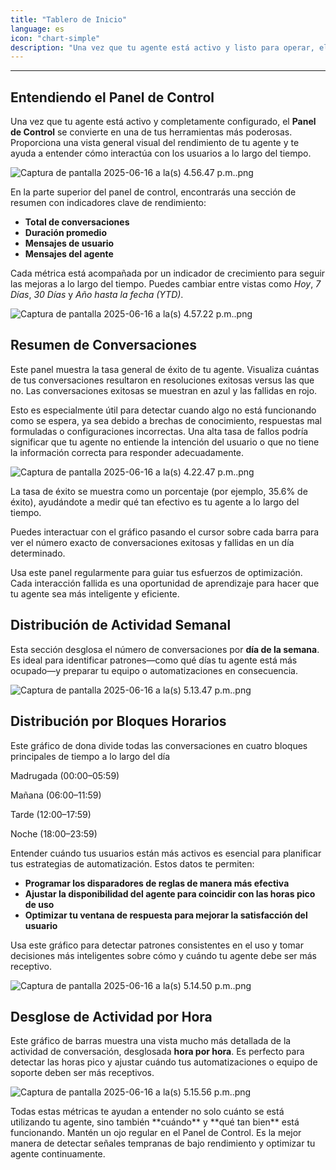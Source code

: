 ```yaml
---
title: "Tablero de Inicio"
language: es
icon: "chart-simple"
description: "Una vez que tu agente está activo y listo para operar, el Panel de Control se convierte en tu espacio principal para monitorear el rendimiento y la actividad en tiempo real. Esta sección te ayuda a obtener una imagen clara de cómo tu agente interactúa con los usuarios, qué tan efectivas son sus respuestas y cuándo se utiliza más"
---
```


---

## Entendiendo el Panel de Control

Una vez que tu agente está activo y completamente configurado, el **Panel de Control** se convierte en una de tus herramientas más poderosas. Proporciona una vista general visual del rendimiento de tu agente y te ayuda a entender cómo interactúa con los usuarios a lo largo del tiempo.

![Captura de pantalla 2025-06-16 a la(s) 4.56.47 p.m..png](/images/Capturadepantalla2025-06-16ala\(s\)4.56.47p.m..png)

En la parte superior del panel de control, encontrarás una sección de resumen con indicadores clave de rendimiento:

- **Total de conversaciones**
- **Duración promedio**
- **Mensajes de usuario**
- **Mensajes del agente**

Cada métrica está acompañada por un indicador de crecimiento para seguir las mejoras a lo largo del tiempo. Puedes cambiar entre vistas como _Hoy_, _7 Días_, _30 Días_ y _Año hasta la fecha (YTD)_.

![Captura de pantalla 2025-06-16 a la(s) 4.57.22 p.m..png](/images/Capturadepantalla2025-06-16ala\(s\)4.57.22p.m..png)

## Resumen de Conversaciones

Este panel muestra la tasa general de éxito de tu agente. Visualiza cuántas de tus conversaciones resultaron en resoluciones exitosas versus las que no. Las conversaciones exitosas se muestran en azul y las fallidas en rojo.

Esto es especialmente útil para detectar cuando algo no está funcionando como se espera, ya sea debido a brechas de conocimiento, respuestas mal formuladas o configuraciones incorrectas. Una alta tasa de fallos podría significar que tu agente no entiende la intención del usuario o que no tiene la información correcta para responder adecuadamente.

![Captura de pantalla 2025-06-16 a la(s) 4.22.47 p.m..png](/images/Capturadepantalla2025-06-16ala\(s\)4.22.47p.m..png)

La tasa de éxito se muestra como un porcentaje (por ejemplo, 35.6% de éxito), ayudándote a medir qué tan efectivo es tu agente a lo largo del tiempo.

Puedes interactuar con el gráfico pasando el cursor sobre cada barra para ver el número exacto de conversaciones exitosas y fallidas en un día determinado.

<Note>
  Usa este panel regularmente para guiar tus esfuerzos de optimización. Cada interacción fallida es una oportunidad de aprendizaje para hacer que tu agente sea más inteligente y eficiente.
</Note>

## Distribución de Actividad Semanal

Esta sección desglosa el número de conversaciones por **día de la semana**. Es ideal para identificar patrones—como qué días tu agente está más ocupado—y preparar tu equipo o automatizaciones en consecuencia.

![Captura de pantalla 2025-06-16 a la(s) 5.13.47 p.m..png](/images/Capturadepantalla2025-06-16ala\(s\)5.13.47p.m..png)

## Distribución por Bloques Horarios

Este gráfico de dona divide todas las conversaciones en cuatro bloques principales de tiempo a lo largo del día

<Note>
  Madrugada (00:00–05:59)

  Mañana (06:00–11:59)

  Tarde (12:00–17:59)

  Noche (18:00–23:59)
</Note>

Entender cuándo tus usuarios están más activos es esencial para planificar tus estrategias de automatización. Estos datos te permiten:

- **Programar los disparadores de reglas de manera más efectiva**
- **Ajustar la disponibilidad del agente para coincidir con las horas pico de uso**
- **Optimizar tu ventana de respuesta para mejorar la satisfacción del usuario**

Usa este gráfico para detectar patrones consistentes en el uso y tomar decisiones más inteligentes sobre cómo y cuándo tu agente debe ser más receptivo.

![Captura de pantalla 2025-06-16 a la(s) 5.14.50 p.m..png](/images/Capturadepantalla2025-06-16ala\(s\)5.14.50p.m..png)

## Desglose de Actividad por Hora

Este gráfico de barras muestra una vista mucho más detallada de la actividad de conversación, desglosada **hora por hora**. Es perfecto para detectar las horas pico y ajustar cuándo tus automatizaciones o equipo de soporte deben ser más receptivos.

![Captura de pantalla 2025-06-16 a la(s) 5.15.56 p.m..png](/images/Capturadepantalla2025-06-16ala\(s\)5.15.56p.m..png)

<Note>
  Todas estas métricas te ayudan a entender no solo cuánto se está utilizando tu agente, sino también **cuándo** y **qué tan bien** está funcionando.
</Note>

<Tip>
  Mantén un ojo regular en el Panel de Control. Es la mejor manera de detectar señales tempranas de bajo rendimiento y optimizar tu agente continuamente.
</Tip>